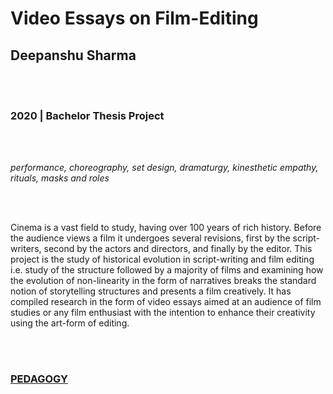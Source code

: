 # Video Essays on Film-Editing
## Deepanshu Sharma

<br/><br/>

### 2020 | Bachelor Thesis Project

<br/><br/>

*performance, choreography,  set design, dramaturgy, kinesthetic empathy, rituals, masks and roles*

<br/><br/>

Cinema is a vast field to study, having over 100 years of rich history. 
Before the audience views a film it undergoes several revisions, first by the script-writers, second by the actors and directors, and finally by the editor. This project is the study of historical evolution in script-writing and film editing i.e. study of the structure followed by a majority of films and examining how the evolution of non-linearity in the form of narratives breaks the standard notion of storytelling structures and presents a film creatively. It has compiled research in the form of video essays aimed at an audience of film studies or any film enthusiast with the intention to enhance their creativity using the art-form of editing.

<br/><br/>

### [PEDAGOGY](/research-groups/pedagogy)
